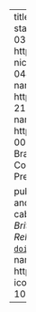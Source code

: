 ---
title: "Pre-electoral coalitions and cabinet stability in presidential systems"
date: 2022-03-11
author:
  - name: Adrián Albala
    url: http://www.pesquisar.unb.br/professor/adrian-nicolas-albala-young
    orcid: 0000-0002-0444-2952
    affiliation: University of Brasília
  - name: André Borges
    url: https://andreborges.org/pt/
    orcid: 0000-0002-2129-8091
    affiliation: University of Brasília    
  - name: Lucas Couto
    url: https://lucascoutoz.netlify.app/
    orcid: 0000-0003-3278-499X
    affiliation: University of Brasília
categories:
  - Cabinet Termination
  - Coalitional Presidentialism
  - Latin America
  - Pre-Electoral Coalitions
  - Presidentialism

pub-info:
  reference: >-
   <a href="http://www.pesquisar.unb.br/professor/adrian-nicolas-albala-young/"> A. Albala</a>, <a href="https://andreborges.org/pt/"> A. Borges</a>, and <strong>L. Couto</strong>. “Pre-electoral coalitions and cabinet stability in presidential systems.” <em>The British Journal of Politics and International Relations</em> 25.1, 2023, pp. 64-82. DOI: <a href="https://doi.org/10.1177/13691481211056852"><code>doi.org/10.1177/13691481211056852</code></a>.
  links:
    - name: PDF
      url: https://doi.org/10.1177/13691481211056852
      icon: fa-solid fa-file-pdf
doi: 10.1177/13691481211056852
toc: true
---